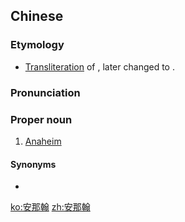 ==Chinese==
{{zh-forms|gloss=-}}

===Etymology===
* [[transliteration|Transliteration]] of {{etyl|de|zh}} {{m|de|Annaheim}}, later changed to {{etyl|en|zh}} {{m|en|Anaheim}}.

===Pronunciation===
{{zh-pron
|m=Ānnàhàn
|cat=pn
}}

===Proper noun===
{{zh-proper noun}}

# [[Anaheim]]

====Synonyms====
* {{zh-l|安納海姆}}

{{zh-cat|Cities}}

[[ko:安那翰]]
[[zh:安那翰]]